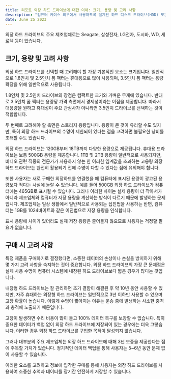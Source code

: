 ```yaml
---
title: 리포트 외장 하드 드라이브에 대한 이해: 크기, 용량 및 고려 사항
description: "컴퓨터 케이스 외부에서 사용하도록 설계된 하드 디스크 드라이브(HDD) 또는 HDD 인클로저인 외장 하드 드라이브에 대한 개요를 제공. 외장 하드 드라이브를 사용하면 저장 장치를 별도로 편리하게 휴대할 수 있음"
date: June 25 2023
---
```



외장 하드 드라이브의 주요 제조업체로는 Seagate, 삼성전자, LG전자, 도시바, WD, 세로텍 등이 있습니다.

## 크기, 용량 및 고려 사항

외장 하드 드라이브를 선택할 때 고려해야 할 가장 기본적인 요소는 크기입니다. 
일반적으로 1.8인치 및 2.5인치 폼 팩터는 휴대용으로 많이 사용되며, 3.5인치 폼 팩터는 용량 확장을 위해 일반적으로 사용됩니다.

1.8인치 및 2.5인치 드라이브의 장점은 컴팩트한 크기와 가벼운 무게에 있습니다. 
반대로 3.5인치 폼 팩터는 용량당 가격 측면에서 경제성이라는 이점을 제공합니다. 
따라서 대용량을 원하고 휴대성이 주요 관심사가 아니라면 3.5인치 드라이브를 선택하는 것이 적합합니다.

두 번째로 고려해야 할 측면은 스토리지 용량입니다. 
용량이 큰 것이 유리할 수도 있지만, 특히 외장 하드 드라이브의 수명이 제한되어 있다는 점을 고려하면 불필요한 낭비를 초래할 수도 있습니다.

외장 하드 드라이브는 120GB부터 18TB까지 다양한 용량으로 제공됩니다. 
휴대용 드라이브는 보통 500GB 용량을 제공합니다. 
1TB 및 2TB 용량이 일반적으로 사용되지만, 비디오 관련 직종의 전문가가 사용하지 않는 한 이러한 임계값을 초과하는 고용량 외장 하드 드라이브는 완전히 활용되기 전에 수명이 다할 수 있다는 점에 유의해야 합니다.

또한 사용자는 새로 구매한 외장하드를 연결했을 때 컴퓨터에 표시된 용량이 광고된 용량보다 적다는 사실에 놀랄 수 있습니다. 
예를 들어 500GB 외장 하드 드라이브가 컴퓨터에는 465GB로 표시될 수 있습니다. 
그러나 이러한 차이는 실제 용량이 더 작아서가 아니라 제조업체와 컴퓨터가 저장 용량을 계산하는 방식이 다르기 때문에 발생하는 문제입니다. 
제조업체는 일상 생활에서 일반적으로 사용되는 십진법을 사용하는 반면, 컴퓨터는 1GB를 1024바이트와 같은 이진법으로 저장 용량을 인식합니다.

표시 용량에 차이가 있더라도 실제 저장 용량은 줄어들지 않으므로 사용자는 걱정할 필요가 없습니다.

## 구매 시 고려 사항

특정 제품을 구매하기로 결정했다면, 소중한 데이터의 손상이나 손실을 방지하기 위해 몇 가지 고려 사항을 숙지하는 것이 중요합니다. 
외장 하드 드라이브의 가장 큰 문제점은 실제 사용 수명이 컴퓨터 시스템에 내장된 하드 드라이브보다 짧은 경우가 많다는 것입니다.

내장형 하드 드라이브는 잘 관리하면 초기 결함이 해결된 후 약 10년 동안 사용할 수 있지만, 자주 휴대하는 외장형 하드 드라이브는 일반적으로 3년 이하만 사용할 수 있으며 고장 확률이 높습니다. 
이렇게 수명이 짧아지는 이유는 운송 중에 발생하는 사소한 충격과 충격에 노출되기 때문입니다.

고장이 발생하면 수리 비용이 많이 들고 100% 데이터 복구를 보장할 수 없습니다. 
특히 중요한 데이터가 백업 없이 외장 하드 드라이브에 저장되어 있는 경우에는 더욱 그렇습니다. 
이러한 경우 외장 하드 드라이브를 구입한 목적이 달성되지 않습니다.

그러나 대부분의 주요 제조업체는 외장 하드 드라이브에 대해 3년 보증을 제공한다는 점에 주목할 가치가 있습니다. 
정기적인 데이터 백업을 통해 사용자는 5~6년 동안 문제 없이 사용할 수 있습니다.

이러한 요소를 고려하고 정보에 입각한 구매를 통해 사용자는 외장 하드 드라이브를 사용하여 소중한 추억과 데이터를 장기간 안전하게 저장할 수 있습니다. 
